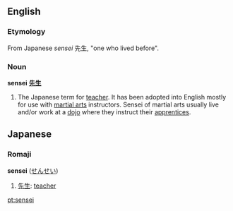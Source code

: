 ==English==

===Etymology===
From Japanese ''sensei'' 先生, "one who lived before".
===Noun===
'''sensei'''
'''[[先生]]'''

#The Japanese term for [[teacher]].  It has been adopted into English mostly for use with [[martial arts]] instructors.  Sensei of martial arts usually live and/or work at a [[dojo]] where they instruct their [[apprentices]].

==Japanese==
===Romaji===
'''sensei''' ([[せんせい]])
# [[先生]]: [[teacher]]

[[pt:sensei]]